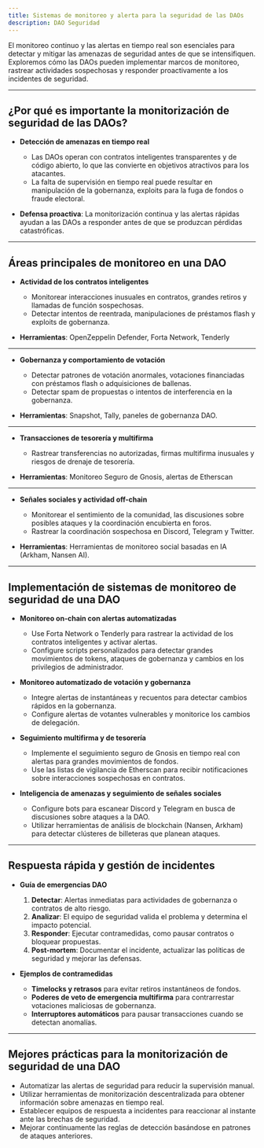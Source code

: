 ```yaml
---
title: Sistemas de monitoreo y alerta para la seguridad de las DAOs
description: DAO Seguridad
---
```


El monitoreo continuo y las alertas en tiempo real son esenciales para detectar y mitigar las amenazas de seguridad antes de que se intensifiquen. Exploremos cómo las DAOs pueden implementar marcos de monitoreo, rastrear actividades sospechosas y responder proactivamente a los incidentes de seguridad.

---

## **¿Por qué es importante la monitorización de seguridad de las DAOs?**

- **Detección de amenazas en tiempo real**
  - Las DAOs operan con contratos inteligentes transparentes y de código abierto, lo que las convierte en objetivos atractivos para los atacantes.
  - La falta de supervisión en tiempo real puede resultar en manipulación de la gobernanza, exploits para la fuga de fondos o fraude electoral.

- **Defensa proactiva**: La monitorización continua y las alertas rápidas ayudan a las DAOs a responder antes de que se produzcan pérdidas catastróficas.

---

## **Áreas principales de monitoreo en una DAO**

- **Actividad de los contratos inteligentes**
  - Monitorear interacciones inusuales en contratos, grandes retiros y llamadas de función sospechosas.
  - Detectar intentos de reentrada, manipulaciones de préstamos flash y exploits de gobernanza.

- **Herramientas**: OpenZeppelin Defender, Forta Network, Tenderly

---

- ​​**Gobernanza y comportamiento de votación**
  - Detectar patrones de votación anormales, votaciones financiadas con préstamos flash o adquisiciones de ballenas.
  - Detectar spam de propuestas o intentos de interferencia en la gobernanza.

- **Herramientas**: Snapshot, Tally, paneles de gobernanza DAO.

---

- ​​**Transacciones de tesorería y multifirma**
  - Rastrear transferencias no autorizadas, firmas multifirma inusuales y riesgos de drenaje de tesorería.

- **Herramientas**: Monitoreo Seguro de Gnosis, alertas de Etherscan

---

- ​​**Señales sociales y actividad off-chain**
  - Monitorear el sentimiento de la comunidad, las discusiones sobre posibles ataques y la coordinación encubierta en foros.
  - Rastrear la coordinación sospechosa en Discord, Telegram y Twitter. 

- **Herramientas**: Herramientas de monitoreo social basadas en IA (Arkham, Nansen AI).

---

## **Implementación de sistemas de monitoreo de seguridad de una DAO**

- **Monitoreo on-chain con alertas automatizadas**
  - Use Forta Network o Tenderly para rastrear la actividad de los contratos inteligentes y activar alertas.
  - Configure scripts personalizados para detectar grandes movimientos de tokens, ataques de gobernanza y cambios en los privilegios de administrador.

- **Monitoreo automatizado de votación y gobernanza**
  - Integre alertas de instantáneas y recuentos para detectar cambios rápidos en la gobernanza.
  - Configure alertas de votantes vulnerables y monitorice los cambios de delegación.

- **Seguimiento multifirma y de tesorería**
  - Implemente el seguimiento seguro de Gnosis en tiempo real con alertas para grandes movimientos de fondos.
  - Use las listas de vigilancia de Etherscan para recibir notificaciones sobre interacciones sospechosas en contratos.

- **Inteligencia de amenazas y seguimiento de señales sociales**
  - Configure bots para escanear Discord y Telegram en busca de discusiones sobre ataques a la DAO. 
  - Utilizar herramientas de análisis de blockchain (Nansen, Arkham) para detectar clústeres de billeteras que planean ataques.

---

## **Respuesta rápida y gestión de incidentes**

- **Guía de emergencias DAO**
  1. **Detectar**: Alertas inmediatas para actividades de gobernanza o contratos de alto riesgo.
  2. **Analizar**: El equipo de seguridad valida el problema y determina el impacto potencial.
  3. **Responder**: Ejecutar contramedidas, como pausar contratos o bloquear propuestas.
  4. **Post-mortem**: Documentar el incidente, actualizar las políticas de seguridad y mejorar las defensas.

- **Ejemplos de contramedidas**
  - **Timelocks y retrasos** para evitar retiros instantáneos de fondos.
  - **Poderes de veto de emergencia multifirma** para contrarrestar votaciones maliciosas de gobernanza.
  - **Interruptores automáticos** para pausar transacciones cuando se detectan anomalías. 

---

## **Mejores prácticas para la monitorización de seguridad de una DAO**

- Automatizar las alertas de seguridad para reducir la supervisión manual.
- Utilizar herramientas de monitorización descentralizada para obtener información sobre amenazas en tiempo real.
- Establecer equipos de respuesta a incidentes para reaccionar al instante ante las brechas de seguridad.
- Mejorar continuamente las reglas de detección basándose en patrones de ataques anteriores.